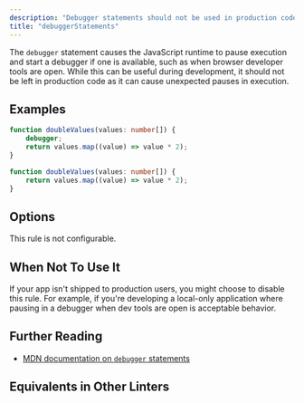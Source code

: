 ```yaml
---
description: "Debugger statements should not be used in production code."
title: "debuggerStatements"
---
```



<RuleSummary plugin="ts" rule="debuggerStatements" />

The `debugger` statement causes the JavaScript runtime to pause execution and start a debugger if one is available, such as when browser developer tools are open.
While this can be useful during development, it should not be left in production code as it can cause unexpected pauses in execution.

## Examples

<Tabs>
<TabItem label="❌ Incorrect">

```ts
function doubleValues(values: number[]) {
	debugger;
	return values.map((value) => value * 2);
}
```

</TabItem>
<TabItem label="✅ Correct">

```ts
function doubleValues(values: number[]) {
	return values.map((value) => value * 2);
}
```

</TabItem>
</Tabs>

## Options

This rule is not configurable.

## When Not To Use It

If your app isn't shipped to production users, you might choose to disable this rule. For example, if you're developing a local-only application where pausing in a debugger when dev tools are open is acceptable behavior.

## Further Reading

- [MDN documentation on `debugger` statements](https://developer.mozilla.org/en-US/docs/Web/JavaScript/Reference/Statements/debugger)

## Equivalents in Other Linters

<RuleEquivalents pluginId="ts" ruleId="debuggerStatements" />
